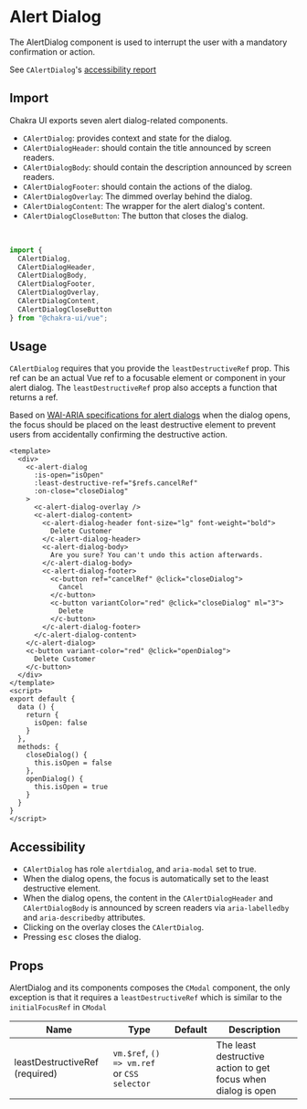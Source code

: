 
<SEO
  title="Alert Dialog"
  description="The AlertDialog component is used to interrupt the user with a mandatory confirmation or action."
/>

# Alert Dialog

The AlertDialog component is used to interrupt the user with a mandatory confirmation
or action.

See `CAlertDialog`'s <a href="https://github.com/chakra-ui/chakra-ui-vue/blob/master/packages/chakra-ui-core/src/CAlertDialog/accessibility.md">accessibility report</a>

<carbon-ad />

## Import

Chakra UI exports seven alert dialog-related components.

- `CAlertDialog`: provides context and state for the dialog.
- `CAlertDialogHeader`: should contain the title announced by screen readers.
- `CAlertDialogBody`: should contain the description announced by screen readers.
- `CAlertDialogFooter`: should contain the actions of the dialog.
- `CAlertDialogOverlay`: The dimmed overlay behind the dialog.
- `CAlertDialogContent`: The wrapper for the alert dialog's content.
- `CAlertDialogCloseButton`: The button that closes the dialog.

<br />

```js
import {
  CAlertDialog,
  CAlertDialogHeader,
  CAlertDialogBody,
  CAlertDialogFooter,
  CAlertDialogOverlay,
  CAlertDialogContent,
  CAlertDialogCloseButton
} from "@chakra-ui/vue";
```

## Usage

`CAlertDialog` requires that you provide the `leastDestructiveRef` prop. This ref can be an actual
Vue ref to a focusable element or component in your alert dialog. The `leastDestructiveRef` prop also accepts
a function that returns a ref.

Based on [WAI-ARIA specifications for alert dialogs](https://www.w3.org/TR/wai-aria-practices/#alertdialog)
when the dialog opens, the focus should be placed on the least destructive element
to prevent users from accidentally confirming the destructive action.

```vue live=true
<template>
  <div>
    <c-alert-dialog
      :is-open="isOpen"
      :least-destructive-ref="$refs.cancelRef"
      :on-close="closeDialog"
    >
      <c-alert-dialog-overlay />
      <c-alert-dialog-content>
        <c-alert-dialog-header font-size="lg" font-weight="bold">
          Delete Customer
        </c-alert-dialog-header>
        <c-alert-dialog-body>
          Are you sure? You can't undo this action afterwards.
        </c-alert-dialog-body>
        <c-alert-dialog-footer>
          <c-button ref="cancelRef" @click="closeDialog">
            Cancel
          </c-button>
          <c-button variantColor="red" @click="closeDialog" ml="3">
            Delete
          </c-button>
        </c-alert-dialog-footer>
      </c-alert-dialog-content>
    </c-alert-dialog>
    <c-button variant-color="red" @click="openDialog">
      Delete Customer
    </c-button>
  </div>
</template>
<script>
export default {
  data () {
    return {
      isOpen: false
    }
  },
  methods: {
    closeDialog() {
      this.isOpen = false
    },
    openDialog() {
      this.isOpen = true
    }
  }
}
</script>
```

## Accessibility

- `CAlertDialog` has role `alertdialog`, and `aria-modal` set to true.
- When the dialog opens, the focus is automatically set to the least destructive
  element.
- When the dialog opens, the content in the `CAlertDialogHeader` and
  `CAlertDialogBody` is announced by screen readers via `aria-labelledby` and
  `aria-describedby` attributes.
- Clicking on the overlay closes the `CAlertDialog`.
- Pressing <kbd>esc</kbd> closes the dialog.


## Props

AlertDialog and its components composes the `CModal` component, the only
exception is that it requires a `leastDestructiveRef` which is similar to the
`initialFocusRef` in `CModal`

| Name                           | Type                              | Default | Description                                                   |
| ------------------------------ | --------------------------------- | ------- | ------------------------------------------------------------- |
| leastDestructiveRef (required) | `vm.$ref`, `() => vm.ref` or `CSS selector` |         | The least destructive action to get focus when dialog is open |
